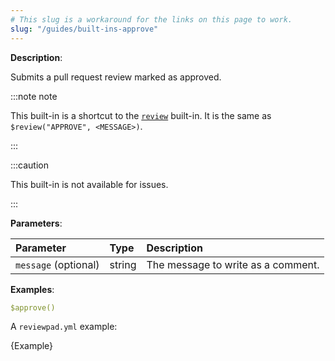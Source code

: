 ```yaml
---
# This slug is a workaround for the links on this page to work.
slug: "/guides/built-ins-approve"
---
```



**Description**:

Submits a pull request review marked as approved.

:::note note

This built-in is a shortcut to the [`review`](./built-ins#review) built-in.
It is the same as `$review("APPROVE", <MESSAGE>)`.

:::

:::caution

This built-in is not available for issues.

:::

**Parameters**:

| Parameter            | Type    | Description                        |
| :------------------- | :------ | :--------------------------------- |
| `message` (optional) | string  | The message to write as a comment. |

**Examples**:

```yml
$approve()
```

A `reviewpad.yml` example:

<CodeBlock language="yml" title="reviewpad.yml">{Example}</CodeBlock>
